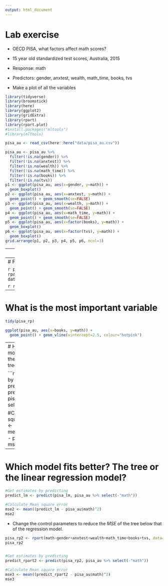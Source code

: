 ```yaml
---
output: html_document
---
```


# Lab exercise

- OECD PISA, what factors affect math scores?
- 15 year old standardized test scores, Australia, 2015
- Response: math
- Predictors: gender, anxtest, wealth, math_time, books, tvs

- Make a plot of all the variables
```r
library(tidyverse)
library(broomstick)
library(here)
library(ggplot2)
library(gridExtra)
library(rpart)
library(rpart.plot)
#install.packages("mltools")
#library(mltools)
```


```r

pisa_au <- read_csv(here::here("data/pisa_au.csv"))

pisa_au <- pisa_au %>% 
  filter(!is.na(gender)) %>%
  filter(!is.na(anxtest)) %>%
  filter(!is.na(wealth)) %>%
  filter(!is.na(math_time)) %>%
  filter(!is.na(books)) %>%
  filter(!is.na(tvs))
p1 <- ggplot(pisa_au, aes(x=gender, y=math)) +
  geom_boxplot() 
p2 <- ggplot(pisa_au, aes(x=anxtest, y=math)) +
  geom_point() + geom_smooth(se=FALSE)
p3 <- ggplot(pisa_au, aes(x=wealth, y=math)) +
  geom_point() + geom_smooth(se=FALSE)
p4 <- ggplot(pisa_au, aes(x=math_time, y=math)) +
  geom_point() + geom_smooth(se=FALSE)
p5 <- ggplot(pisa_au, aes(x=factor(books), y=math)) +
  geom_boxplot() 
p6 <- ggplot(pisa_au, aes(x=factor(tvs), y=math)) +
  geom_boxplot() 
grid.arrange(p1, p2, p3, p4, p5, p6, ncol=3)

```

---
# Fit a linear model

```r
pisa_lm <- lm(math~gender+anxtest+wealth+math_time+books+tvs,
              data=pisa_au, 
              weights=stuweight)
summary(pisa_lm)
```

---
# Fit a regression tree

```r
pisa_rp <- rpart(math~gender+anxtest+wealth+math_time+books+tvs,
                 data=pisa_au, 
                 weights=stuweight)
pisa_rp
```

```r
rpart.plot(pisa_rp, roundint = FALSE)
```

---
# What is the most important variable

```r
tidy(pisa_rp)

ggplot(pisa_au, aes(x=books, y=math)) +
  geom_point() + geom_vline(xintercept=2.5, colour="hotpink") 
```

---
# How good is the model? Compute the $MSE$ for the tree.

```r
#Get estimates by predicting
predict_rpart <- predict(pisa_rp, pisa_au %>% select(-"math"))

#Calculate Mean square error
mse1 <- mean((predict_rpart - pisa_au$math)^2) 
mse1 
```

---
# Which model fits better? The tree or the linear regression model?

```r
#Get estimates by predicting
predict_lm <- predict(pisa_lm, pisa_au %>% select(-"math"))

#Calculate Mean square error
mse2 <- mean((predict_lm - pisa_au$math)^2) 
mse2 
```

- Change the control parameters to reduce the $MSE$ of the tree below that of the regression model.

```r
pisa_rp2 <- rpart(math~gender+anxtest+wealth+math_time+books+tvs, data=pisa_au, weights=stuweight, control = rpart.control(minsplit = 50))
pisa_rp2


#Get estimates by predicting
predict_rpart2 <- predict(pisa_rp2, pisa_au %>% select(-"math"))

#Calculate Mean square error
mse3 <- mean((predict_rpart2 - pisa_au$math)^2) 
mse3 
```